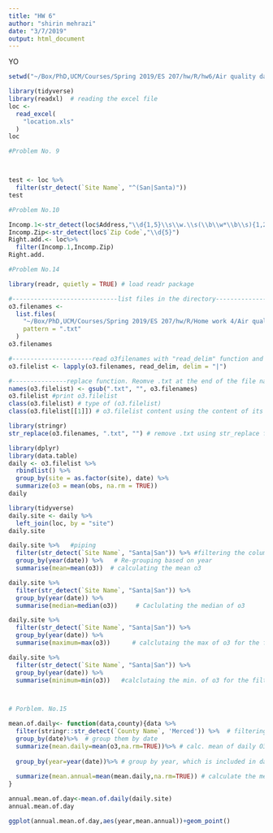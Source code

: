 ```yaml
---
title: "HW 6"
author: "shirin mehrazi"
date: "3/7/2019"
output: html_document
---
```


YO
```r
setwd("~/Box/PhD,UCM/Courses/Spring 2019/ES 207/hw/R/hw6/Air quality data set") # set the working directory to data set files
```

```r
library(tidyverse)
library(readxl)  # reading the excel file
loc <-
  read_excel(
    "location.xls"
  )
loc

```

```r
#Problem No. 9



test <- loc %>%  
  filter(str_detect(`Site Name`, "^(San|Santa)"))
test

#Problem No.10

Incomp.1<-str_detect(loc$Address,"\\d{1,5}\\s\\w.\\s(\\b\\w*\\b\\s){1,2}\\w*\\.")
Incomp.Zip<-str_detect(loc$`Zip Code`,"\\d{5}")
Right.add.<- loc%>%
  filter(Incomp.1,Incomp.Zip)
Right.add.

#Problem No.14

library(readr, quietly = TRUE) # load readr package

#-----------------------------list files in the directory----------------------------
o3.filenames <-
  list.files(
    "~/Box/PhD,UCM/Courses/Spring 2019/ES 207/hw/R/Home work 4/Air quality data set",
    pattern = ".txt"
  )
o3.filenames

#----------------------read o3filenames with "read_delim" function and sepearate its elements with "|"---------
o3.filelist <- lapply(o3.filenames, read_delim, delim = "|")

#---------------replace function. Reomve .txt at the end of the file names---------------
names(o3.filelist) <- gsub(".txt", "", o3.filenames)
o3.filelist #print o3.filelist
class(o3.filelist) # type of (o3.filelist)
class(o3.filelist[[1]]) # o3.filelist content using the content of its first elements

library(stringr)
str_replace(o3.filenames, ".txt", "") # remove .txt using str_replace function

library(dplyr)
library(data.table)
daily <- o3.filelist %>%
  rbindlist() %>%
  group_by(site = as.factor(site), date) %>%
  summarize(o3 = mean(obs, na.rm = TRUE))
daily

library(tidyverse)
daily.site <- daily %>%
  left_join(loc, by = "site")
daily.site

daily.site %>%   #piping
  filter(str_detect(`Site Name`, "Santa|San")) %>% #filtering the column "site name" to just Santa and San
  group_by(year(date)) %>%   # Re-grouping based on year
  summarise(mean=mean(o3))  # calculating the mean o3

daily.site %>%
  filter(str_detect(`Site Name`, "Santa|San")) %>%    
  group_by(year(date)) %>%
  summarise(median=median(o3))     # Caclulating the median of o3

daily.site %>%
  filter(str_detect(`Site Name`, "Santa|San")) %>%
  group_by(year(date)) %>%
  summarise(maximum=max(o3))      # calclutaing the max of o3 for the filtered site names

daily.site %>%
  filter(str_detect(`Site Name`, "Santa|San")) %>%
  group_by(year(date)) %>%
  summarise(minimum=min(o3))   #calclutaing the min. of o3 for the filtered site names



# Porblem. No.15

mean.of.daily<- function(data,county){data %>%
  filter(stringr::str_detect(`County Name`, 'Merced')) %>%  # filtering the daily.site data set, the county name column to just Merced, to find out counties that has Merced in their name.
  group_by(date)%>%  # group them by date
  summarize(mean.daily=mean(o3,na.rm=TRUE))%>% # calc. mean of daily O3 observation
  
  group_by(year=year(date))%>% # group by year, which is included in date
  
  summarize(mean.annual=mean(mean.daily,na.rm=TRUE)) # calculate the mean of the previous data which named as mean.daily
}

annual.mean.of.day<-mean.of.daily(daily.site)
annual.mean.of.day

ggplot(annual.mean.of.day,aes(year,mean.annual))+geom_point()
  



```






